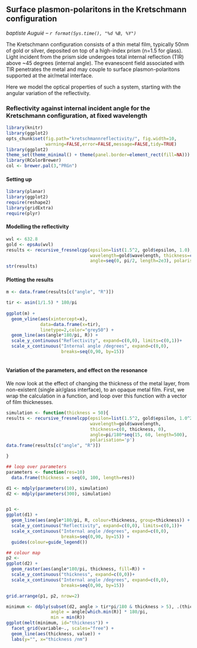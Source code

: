 ## Surface plasmon-polaritons in the Kretschmann configuration
_baptiste Auguié -- `r format(Sys.time(), "%d %B, %Y")`_

The Kretschmann configuration consists of a thin metal film, typically 50nm of gold or silver, deposited on top of a high-index prism (n=1.5 for glass). Light incident from the prism side undergoes total internal reflection (TIR) above ~45 degrees (internal angle). The evanescent field associated with TIR penetrates the metal and may couple to surface plasmon-polaritons supported at the air/metal interface.

Here we model the optical properties of such a system, starting with the angular variation of the reflectivity.

### Reflectivity against internal incident angle for the Kretschmann configuration, at fixed wavelength

```r
library(knitr)
library(ggplot2)
opts_chunk$set(fig.path="kretschmannreflectivity/", fig.width=10,
               warning=FALSE,error=FALSE,message=FALSE,tidy=TRUE)
library(ggplot2)
theme_set(theme_minimal() + theme(panel.border=element_rect(fill=NA)))
library(RColorBrewer)
col <- brewer.pal(3,"PRGn")
```

#### Setting up

```r
library(planar)
library(ggplot2)
require(reshape2)
library(gridExtra)
require(plyr)
```

#### Modelling the reflectivity

```r
wvl <- 632.8
gold <- epsAu(wvl)
results <- recursive_fresnelcpp(epsilon=list(1.5^2, gold$epsilon, 1.0),
                                wavelength=gold$wavelength, thickness=c(0, 50, 0),
                                angle=seq(0, pi/2, length=2e3), polarisation='p')
str(results)
```

#### Plotting the results

```r
m <- data.frame(results[c("angle", "R")])

tir <- asin(1/1.5) * 180/pi
 
ggplot(m) +
  geom_vline(aes(xintercept=x),
             data=data.frame(x=tir),
             linetype=2,color="grey50") +
  geom_line(aes(angle*180/pi, R)) +
  scale_y_continuous("Reflectivity", expand=c(0,0), limits=c(0,1))+
  scale_x_continuous("Internal angle /degrees", expand=c(0,0), 
                     breaks=seq(0,90, by=15)) 
  
```

#### Variation of the parameters, and effect on the resonance

We now look at the effect of changing the thickness of the metal layer, from non-existent (single air/glass interface), to an opaque metal film. First, we wrap the calculation in a function, and loop over this function with a vector of film thicknesses.

```r

simulation <- function(thickness = 50){
results <- recursive_fresnelcpp(epsilon=list(1.5^2, gold$epsilon, 1.0^2),
                                wavelength=gold$wavelength, 
                                thickness=c(0, thickness, 0),
                                angle=pi/180*seq(15, 60, length=500), 
                                polarisation='p')
data.frame(results[c("angle", "R")])

}

## loop over parameters
parameters <- function(res=10) 
  data.frame(thickness = seq(0, 100, length=res))

d1 <- mdply(parameters(10), simulation)
d2 <- mdply(parameters(300), simulation)


p1 <- 
ggplot(d1) +
  geom_line(aes(angle*180/pi, R, colour=thickness, group=thickness)) +
  scale_y_continuous("Reflectivity", expand=c(0,0), limits=c(0,1))+
  scale_x_continuous("Internal angle /degrees", expand=c(0,0), 
                     breaks=seq(0,90, by=15)) +
  guides(colour=guide_legend()) 

## colour map
p2 <- 
ggplot(d2) +
  geom_raster(aes(angle*180/pi, thickness, fill=R)) +
  scale_y_continuous("thickness", expand=c(0,0))+
  scale_x_continuous("Internal angle /degrees", expand=c(0,0), 
                     breaks=seq(0,90, by=15)) 

grid.arrange(p1, p2, nrow=2)
```


```r
minimum <- ddply(subset(d2, angle > tir*pi/180 & thickness > 5), .(thickness), summarize, 
                 angle = angle[which.min(R)] * 180/pi,
                 min = min(R))
ggplot(melt(minimum, id="thickness")) + 
  facet_grid(variable~., scales="free") +
  geom_line(aes(thickness, value)) +
  labs(y="", x="thickness /nm")
  
```

